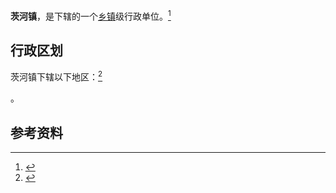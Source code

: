 {{中国乡级行政区|42/06/25/105/000}}

'''茨河镇'''，是{{PRC admin/fullname|42/06/25/105/000|3}}下辖的一个[[乡镇|乡镇]]级行政单位。<ref>{{PRC admin/ref sgc|{{PRC admin/parent|42/06/25/105/000}}}}</ref>

== 行政区划 ==

茨河镇下辖以下地区：<ref>{{PRC admin/ref sgc|42/06/25/105/000}}</ref>

{{PRC admin/children|42/06/25/105/000}}。

== 参考资料 ==

{{reflist}}

{{行政区划小作品}}
{{PRC admin/navcat|42/06/25/105/000}}